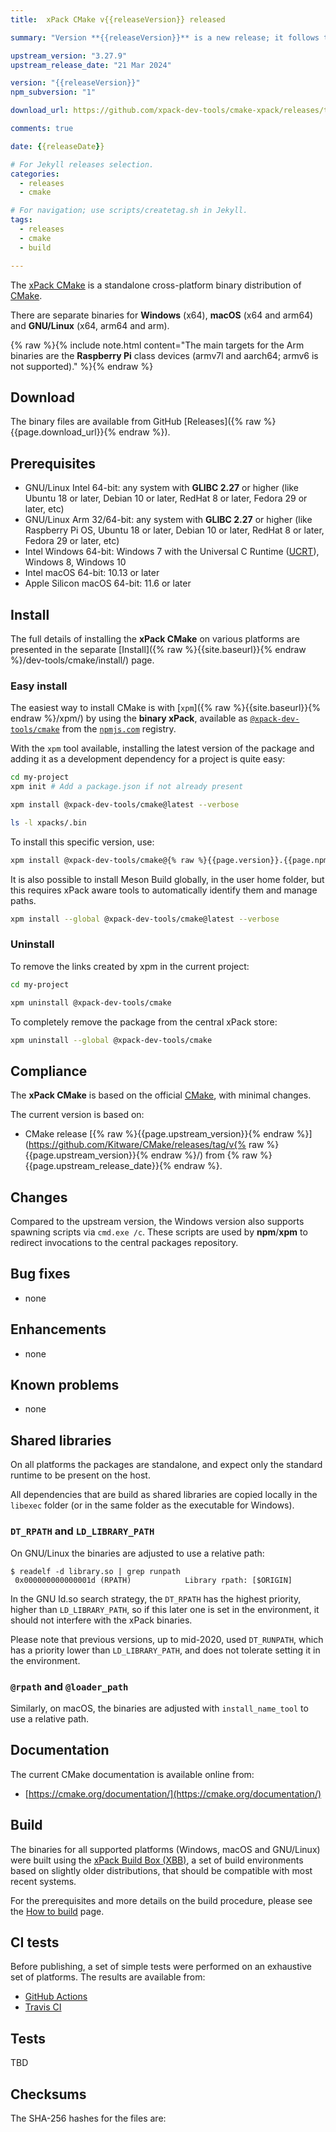```yaml
---
title:  xPack CMake v{{releaseVersion}} released

summary: "Version **{{releaseVersion}}** is a new release; it follows the upstream release."

upstream_version: "3.27.9"
upstream_release_date: "21 Mar 2024"

version: "{{releaseVersion}}"
npm_subversion: "1"

download_url: https://github.com/xpack-dev-tools/cmake-xpack/releases/tag/v{{releaseVersion}}/

comments: true

date: {{releaseDate}}

# For Jekyll releases selection.
categories:
  - releases
  - cmake

# For navigation; use scripts/createtag.sh in Jekyll.
tags:
  - releases
  - cmake
  - build

---
```


The [xPack CMake](https://xpack-dev-tools.github.io/cmake-xpack/)
is a standalone cross-platform binary distribution of
[CMake](https://cmake.org).

There are separate binaries for **Windows** (x64),
**macOS** (x64 and arm64)
and **GNU/Linux** (x64, arm64 and arm).

{% raw %}{% include note.html content="The main targets for the Arm binaries
are the **Raspberry Pi** class devices (armv7l and aarch64;
armv6 is not supported)." %}{% endraw %}

## Download

The binary files are available from GitHub [Releases]({% raw %}{{page.download_url}}{% endraw %}).

## Prerequisites

- GNU/Linux Intel 64-bit: any system with **GLIBC 2.27** or higher
  (like Ubuntu 18 or later, Debian 10 or later, RedHat 8 or later,
  Fedora 29 or later, etc)
- GNU/Linux Arm 32/64-bit: any system with **GLIBC 2.27** or higher
  (like Raspberry Pi OS, Ubuntu 18 or later, Debian 10 or later, RedHat 8 or later,
  Fedora 29 or later, etc)
- Intel Windows 64-bit: Windows 7 with the Universal C Runtime
  ([UCRT](https://support.microsoft.com/en-us/topic/update-for-universal-c-runtime-in-windows-c0514201-7fe6-95a3-b0a5-287930f3560c)),
  Windows 8, Windows 10
- Intel macOS 64-bit: 10.13 or later
- Apple Silicon macOS 64-bit: 11.6 or later

## Install

The full details of installing the **xPack CMake** on various platforms
are presented in the separate
[Install]({% raw %}{{site.baseurl}}{% endraw %}/dev-tools/cmake/install/) page.

### Easy install

The easiest way to install CMake is with
[`xpm`]({% raw %}{{site.baseurl}}{% endraw %}/xpm/)
by using the **binary xPack**, available as
[`@xpack-dev-tools/cmake`](https://www.npmjs.com/package/@xpack-dev-tools/cmake)
from the [`npmjs.com`](https://www.npmjs.com) registry.

With the `xpm` tool available, installing
the latest version of the package and adding it as
a development dependency for a project is quite easy:

```sh
cd my-project
xpm init # Add a package.json if not already present

xpm install @xpack-dev-tools/cmake@latest --verbose

ls -l xpacks/.bin
```

To install this specific version, use:

```sh
xpm install @xpack-dev-tools/cmake@{% raw %}{{page.version}}.{{page.npm_subversion}}{% endraw %} --verbose
```

It is also possible to install Meson Build globally, in the user home folder,
but this requires xPack aware tools to automatically identify them and
manage paths.

```sh
xpm install --global @xpack-dev-tools/cmake@latest --verbose
```

### Uninstall

To remove the links created by xpm in the current project:

```sh
cd my-project

xpm uninstall @xpack-dev-tools/cmake
```

To completely remove the package from the central xPack store:

```sh
xpm uninstall --global @xpack-dev-tools/cmake
```

## Compliance

The **xPack CMake** is based on the official
[CMake](https://cmake.org), with minimal changes.

The current version is based on:

- CMake release
[{% raw %}{{page.upstream_version}}{% endraw %}](https://github.com/Kitware/CMake/releases/tag/v{% raw %}{{page.upstream_version}}{% endraw %}/)
from {% raw %}{{page.upstream_release_date}}{% endraw %}.

## Changes

Compared to the upstream version, the Windows version also supports
spawning scripts via `cmd.exe /c`. These scripts are used by **npm**/**xpm**
to redirect invocations to the central packages repository.

## Bug fixes

- none

## Enhancements

- none

## Known problems

- none

## Shared libraries

On all platforms the packages are standalone, and expect only the standard
runtime to be present on the host.

All dependencies that are build as shared libraries are copied locally
in the `libexec` folder (or in the same folder as the executable for Windows).

### `DT_RPATH` and `LD_LIBRARY_PATH`

On GNU/Linux the binaries are adjusted to use a relative path:

```console
$ readelf -d library.so | grep runpath
 0x000000000000001d (RPATH)            Library rpath: [$ORIGIN]
```

In the GNU ld.so search strategy, the `DT_RPATH` has
the highest priority, higher than `LD_LIBRARY_PATH`, so if this later one
is set in the environment, it should not interfere with the xPack binaries.

Please note that previous versions, up to mid-2020, used `DT_RUNPATH`, which
has a priority lower than `LD_LIBRARY_PATH`, and does not tolerate setting
it in the environment.

### `@rpath` and `@loader_path`

Similarly, on macOS, the binaries are adjusted with `install_name_tool` to use a
relative path.

## Documentation

The current CMake documentation is available online from:

- [https://cmake.org/documentation/](https://cmake.org/documentation/)

## Build

The binaries for all supported platforms
(Windows, macOS and GNU/Linux) were built using the
[xPack Build Box (XBB)](https://xpack.github.io/xbb/), a set
of build environments based on slightly older distributions, that should be
compatible with most recent systems.

For the prerequisites and more details on the build procedure, please see the
[How to build](https://github.com/xpack-dev-tools/cmake-xpack/blob/xpack/README-BUILD.md) page.

## CI tests

Before publishing, a set of simple tests were performed on an exhaustive
set of platforms. The results are available from:

- [GitHub Actions](https://github.com/xpack-dev-tools/cmake-xpack/actions/)
- [Travis CI](https://app.travis-ci.com/github/xpack-dev-tools/cmake-xpack/builds/)

## Tests

TBD

## Checksums

The SHA-256 hashes for the files are:
